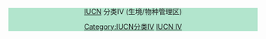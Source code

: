 <div style="text-align:center; background-color: #B2E5CD; line-height: 1.2;">[[World Conservation Union|IUCN]] 分类IV (生境/物种管理区)<includeonly>[[Category:IUCN分类IV]]<div></includeonly><noinclude>[[Category:IUCN保护区信息框模板|IUCN IV]]</noinclude>